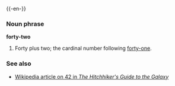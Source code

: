 {{-en-}}
===Noun phrase===
'''forty-two'''

#Forty plus two; the cardinal number following [[forty-one]].

===See also===
*[[w:The Answer to Life, the Universe, and Everything|Wikipedia article on 42 in ''The Hitchhiker's Guide to the Galaxy'']]
